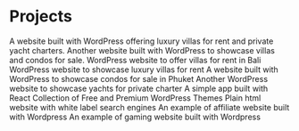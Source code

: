 # Projects


<ProjectCard title="Phuket Deluxe" link="https://phuketdeluxe.com/" bg="linear-gradient(to right, #3300cc 0%, #33ff66 100%)">
A website built with WordPress offering luxury villas for rent and private yacht charters.
</ProjectCard>

<ProjectCard title="Phuket Real Estate" link="https://phuket-realestate.com/" bg="linear-gradient(to right, #D4145A 0%, #FBB03B 100%)">
Another website built with WordPress to showcase villas and condos for sale.
</ProjectCard>


<ProjectCard title="Bali Villa" link="https://web.archive.org/web/20160331154042/http://bali-villa.net/" bg="linear-gradient(to right,#6699cc 0%, #cc99cc 100%)">
WordPress website to offer villas for rent in Bali
</ProjectCard>


<ProjectCard title="Luxury Phuket Villas" link="https://luxuryphuketvillas.com/" bg="linear-gradient(to right, #66ff66 0%, #006600 100%)">
WordPress website to showcase luxury villas for rent
</ProjectCard>

<ProjectCard title="Phuket.condos" link="https://phuket.condos" bg="linear-gradient(to right, #003399 0%, #ff33ff 100%)">
A website built with WordPress to showcase condos for sale in Phuket
</ProjectCard>

<ProjectCard title="Yacht Phuket" link="https://yacht-phuket.com/" bg="linear-gradient(to right, #9900cc 0%, #ff6633 100%)">
Another WordPress website to showcase yachts for private charter
</ProjectCard>

<ProjectCard title="Pokemon Search App" link="https://jc-55.github.io/app1/" bg="linear-gradient(to right, #D4145A 0%, #FBB03B 100%)">
A simple app built with React
</ProjectCard>

<ProjectCard title="Premium WP Themes" link="https://web.archive.org/web/20130317011257/http://premiumwpthemes.org/" bg="linear-gradient(to right, #ff6633 0%, #cc3300 100%)">
Collection of Free and Premium WordPress Themes
</ProjectCard>

<ProjectCard title="Voyages pas cher" link="https://web.archive.org/web/20110712183524/http://voyagespascher.com/" bg="linear-gradient(to right, #66cc66 0%, #6699cc 100%)">
Plain html website with white label search engines
</ProjectCard>

<ProjectCard title="Guide Credit" link="https://web.archive.org/web/20110714183238/http://guidecredit.info/" bg="linear-gradient(to right, #6699cc 0%, #cc99cc 100%)">
An example of affiliate website built with Wordpress
</ProjectCard>

<ProjectCard title="Jeux Arcade" link="https://web.archive.org/web/20110712192837/http://jeux-arcade.net/" bg="linear-gradient(to right, #339933 0%, #33cccc 100%)">
An example of gaming website built with Wordpress
</ProjectCard>

